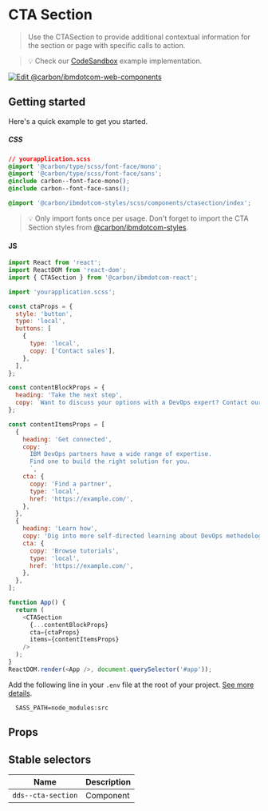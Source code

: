 
# CTA Section

> Use the CTASection to provide additional contextual information for the
> section or page with specific calls to action.

> 💡 Check our
> [CodeSandbox](https://githubbox.com/carbon-design-system/ibm-dotcom-library/tree/master/packages/react/examples/codesandbox/patterns/sections/CTASection)
> example implementation.

[![Edit @carbon/ibmdotcom-web-components](https://codesandbox.io/static/img/play-codesandbox.svg)](https://githubbox.com/carbon-design-system/ibm-dotcom-library/tree/master/packages/react/examples/codesandbox/patterns/sections/CTASection)

## Getting started

Here's a quick example to get you started.

##### CSS

```css
// yourapplication.scss
@import '@carbon/type/scss/font-face/mono';
@import '@carbon/type/scss/font-face/sans';
@include carbon--font-face-mono();
@include carbon--font-face-sans();

@import '@carbon/ibmdotcom-styles/scss/components/ctasection/index';
```

> 💡 Only import fonts once per usage. Don't forget to import the CTA Section
> styles from
> [@carbon/ibmdotcom-styles](https://github.com/carbon-design-system/ibm-dotcom-library/blob/master/packages/styles).

#### JS

```javascript
import React from 'react';
import ReactDOM from 'react-dom';
import { CTASection } from '@carbon/ibmdotcom-react';

import 'yourapplication.scss';

const ctaProps = {
  style: 'button',
  type: 'local',
  buttons: [
    {
      type: 'local',
      copy: ['Contact sales'],
    },
  ],
};

const contentBlockProps = {
  heading: 'Take the next step',
  copy: `Want to discuss your options with a DevOps expert? Contact our sales team to evaluate your needs.`,
};

const contentItemsProps = [
  {
    heading: 'Get connected',
    copy: `
      IBM DevOps partners have a wide range of expertise.
      Find one to build the right solution for you.
      `,
    cta: {
      copy: 'Find a partner',
      type: 'local',
      href: 'https://example.com/',
    },
  },
  {
    heading: 'Learn how',
    copy: 'Dig into more self-directed learning about DevOps methodologies.',
    cta: {
      copy: 'Browse tutorials',
      type: 'local',
      href: 'https://example.com/',
    },
  },
];

function App() {
  return (
    <CTASection
      {...contentBlockProps}
      cta={ctaProps}
      items={contentItemsProps}
    />
  );
}
ReactDOM.render(<App />, document.querySelector('#app'));
```

Add the following line in your `.env` file at the root of your project.
[See more details](https://github.com/carbon-design-system/ibm-dotcom-library/tree/master/packages/styles#usage).

```
  SASS_PATH=node_modules:src
```

## Props

<Props of={CTASection} />

## Stable selectors

| Name               | Description |
| ------------------ | ----------- |
| `dds--cta-section` | Component   |

<Description markdown={contributing} />
